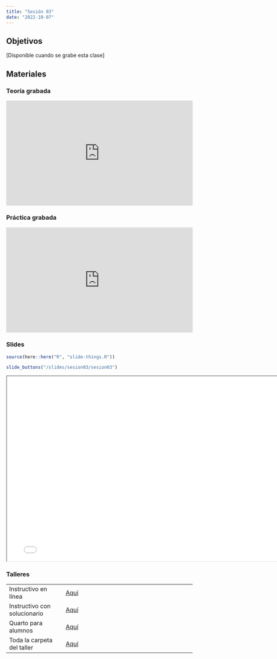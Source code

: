 ```yaml
---
title: "Sesión 03"
date: "2022-10-07"
---
```


## Objetivos

[Disponible cuando se grabe esta clase]


## Materiales

::: {.panel-tabset}

### Teoría grabada

<div style="padding:56.25% 0 0 0;position:relative;"><iframe src="https://player.vimeo.com/video/832774047?h=aa3ab135df&amp;badge=0&amp;autopause=0&amp;player_id=0&amp;app_id=58479" frameborder="0" allow="autoplay; fullscreen; picture-in-picture" allowfullscreen style="position:absolute;top:0;left:0;width:100%;height:100%;" title="Taller Dr. Percy Soto"></iframe></div><script src="https://player.vimeo.com/api/player.js"></script>

### Práctica grabada

<div style="padding:56.25% 0 0 0;position:relative;"><iframe src="https://player.vimeo.com/video/832133534?h=86f219bba3&amp;badge=0&amp;autopause=0&amp;player_id=0&amp;app_id=58479" frameborder="0" allow="autoplay; fullscreen; picture-in-picture" allowfullscreen style="position:absolute;top:0;left:0;width:100%;height:100%;" title="video3_practica"></iframe></div><script src="https://player.vimeo.com/api/player.js"></script>

### Slides

```r
source(here::here("R", "slide-things.R"))
```

```r
slide_buttons("/slides/sesion03/sesion03")
```

```{=html}
<iframe width="780" height="500" src="../slides/sesion03/sesion03.html" title="Sesión 3 - Manejo de datos con dplyr"></iframe>
```

### Talleres

|                              |                                                                                  |
|----------------------|--------------------------------------------------|
| Instructivo en línea         | [Aquí](../taller/taller03/taller03_instructivo.html)                                                 |
| Instructivo con solucionario | [Aquí](../taller/taller03/taller03_instructivo_sol.html)                                                                       |
| Quarto para alumnos          | [Aquí](../taller/taller03/taller03_alumno.qmd)                                                                       |
| Toda la carpeta del taller   | [Aquí](https://drive.google.com/drive/folders/16C3xkQ9i0AnY-FbCPDa3ZwLRXY8XDNyP) |

:::



